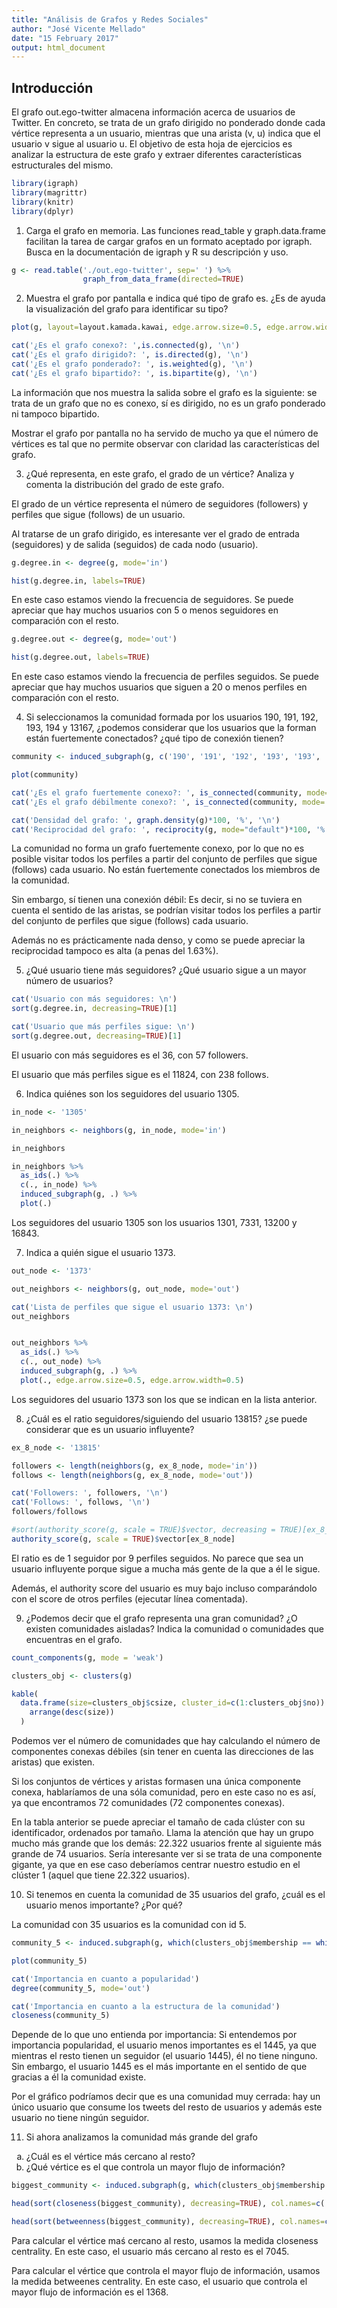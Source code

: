 ```yaml
---
title: "Análisis de Grafos y Redes Sociales"
author: "José Vicente Mellado"
date: "15 February 2017"
output: html_document
---
```


## Introducción

El	 grafo	 out.ego-twitter almacena	 información	 acerca	 de	 usuarios	 de	 Twitter.	 En	 concreto,	 se	 trata	 de	 un	grafo	 dirigido	 no	 ponderado	 donde	 cada	 vértice	 representa	a	 un	usuario,	mientras	que	una	arista	(v, u) indica	que	el	usuario	v sigue	al	usuario	u. El	objetivo	 de	 esta	 hoja	 de	 ejercicios	 es	 analizar	 la	 estructura	 de	 este	 grafo	 y	 extraer	 diferentes	características	estructurales	del	mismo.

```r
library(igraph)
library(magrittr)
library(knitr)
library(dplyr)
```

1. Carga el grafo en memoria. Las funciones read_table y graph.data.frame facilitan la tarea de cargar grafos en un formato aceptado por igraph. Busca en la documentación de igraph y R su descripción y uso.

```r
g <- read.table('./out.ego-twitter', sep=' ') %>%
                graph_from_data_frame(directed=TRUE)
```

2. Muestra	 el	 grafo	 por	 pantalla e	 indica	 qué	 tipo	 de	 grafo	 es.	 ¿Es	 de	 ayuda	 la	 visualización	del	grafo para	identificar	su	tipo?

```r
plot(g, layout=layout.kamada.kawai, edge.arrow.size=0.5, edge.arrow.width=0.5, vertex.size=0.5, vertex.label.cex=0.5, vertex.label=NA) 

cat('¿Es el grafo conexo?: ',is.connected(g), '\n')
cat('¿Es el grafo dirigido?: ', is.directed(g), '\n')
cat('¿Es el grafo ponderado?: ', is.weighted(g), '\n')
cat('¿Es el grafo bipartido?: ', is.bipartite(g), '\n')
```

La información que nos muestra la salida sobre el grafo es la siguiente: se trata de un grafo que no es conexo, sí es dirigido, no es un grafo ponderado ni tampoco bipartido.

Mostrar el grafo por pantalla no ha servido de mucho ya que el número de vértices es tal que no permite observar con claridad las características del grafo. 


3. ¿Qué	 representa,	 en	 este	 grafo,	 el	 grado	 de	 un	 vértice?	 Analiza y	 comenta	 la	distribución	del	grado	de	este	grafo.


El grado de un vértice representa el número de seguidores (followers) y perfiles que sigue (follows) de un usuario.

Al tratarse de un grafo dirigido, es interesante ver el grado de entrada (seguidores) y de salida (seguidos) de cada nodo (usuario).

```r
g.degree.in <- degree(g, mode='in')

hist(g.degree.in, labels=TRUE)
```

En este caso estamos viendo la frecuencia de seguidores. Se puede apreciar que hay muchos usuarios con 5 o menos seguidores en comparación con el resto.

```r
g.degree.out <- degree(g, mode='out')

hist(g.degree.out, labels=TRUE)
```

En este caso estamos viendo la frecuencia de perfiles seguidos. Se puede apreciar que hay muchos usuarios que siguen a 20 o menos perfiles en comparación con el resto.


4. Si	seleccionamos	la	comunidad	 formada	por	los	usuarios	190,	191,	192,	193,	194	y	13167,	 ¿podemos	 considerar	 que	 los	 usuarios	 que	 la	 forman	 están	 fuertemente	conectados?	¿qué	tipo	de	conexión	tienen?

```r
community <- induced_subgraph(g, c('190', '191', '192', '193', '193', '194', '13167'))

plot(community)

cat('¿Es el grafo fuertemente conexo?: ', is_connected(community, mode='strong'), '\n')
cat('¿Es el grafo débilmente conexo?: ', is_connected(community, mode='weak'), '\n')

cat('Densidad del grafo: ', graph.density(g)*100, '%', '\n')
cat('Reciprocidad del grafo: ', reciprocity(g, mode="default")*100, '%', '\n')
```

La comunidad no forma un grafo fuertemente conexo, por lo que no es posible visitar todos los perfiles a partir del conjunto de perfiles que sigue (follows) cada usuario. No están fuertemente conectados los miembros de la comunidad.

Sin embargo, sí tienen una conexión débil: Es decir, si no se tuviera en cuenta el sentido de las aristas, se podrían visitar todos los perfiles a partir del conjunto de perfiles que sigue (follows) cada usuario. 

Además no es prácticamente nada denso, y como se puede apreciar la reciprocidad tampoco es alta (a penas del 1.63%).


5. ¿Qué	 usuario	 tiene	 más	 seguidores?	 ¿Qué	 usuario	 sigue	 a	 un	 mayor	 número	 de	usuarios?

```r
cat('Usuario con más seguidores: \n')
sort(g.degree.in, decreasing=TRUE)[1]

cat('Usuario que más perfiles sigue: \n')
sort(g.degree.out, decreasing=TRUE)[1]
```

El usuario con más seguidores es el 36, con 57 followers.

El usuario que más perfiles sigue es el 11824, con 238 follows.


6. Indica	quiénes	son	los	seguidores	del	usuario	1305.

```r
in_node <- '1305'

in_neighbors <- neighbors(g, in_node, mode='in')

in_neighbors

in_neighbors %>%
  as_ids(.) %>%
  c(., in_node) %>%
  induced_subgraph(g, .) %>%
  plot(.)
```

Los seguidores del usuario 1305 son los usuarios 1301, 7331, 13200 y 16843.


7. Indica	a	quién	sigue	el	usuario	1373.

```r
out_node <- '1373'

out_neighbors <- neighbors(g, out_node, mode='out')

cat('Lista de perfiles que sigue el usuario 1373: \n')
out_neighbors


out_neighbors %>%
  as_ids(.) %>%
  c(., out_node) %>%
  induced_subgraph(g, .) %>%
  plot(., edge.arrow.size=0.5, edge.arrow.width=0.5)
```

Los seguidores del usuario 1373 son los que se indican en la lista anterior.


8. ¿Cuál	es	el	ratio	seguidores/siguiendo	del	usuario	13815? ¿se	puede	considerar	que	es	un	usuario	influyente?

```r
ex_8_node <- '13815'

followers <- length(neighbors(g, ex_8_node, mode='in'))
follows <- length(neighbors(g, ex_8_node, mode='out'))

cat('Followers: ', followers, '\n')
cat('Follows: ', follows, '\n')
followers/follows

#sort(authority_score(g, scale = TRUE)$vector, decreasing = TRUE)[ex_8_node]
authority_score(g, scale = TRUE)$vector[ex_8_node]
```

El ratio es de 1 seguidor por 9 perfiles seguidos. No parece que sea un usuario influyente porque sigue a mucha más gente de la que a él le sigue. 

Además, el authority score del usuario es muy bajo incluso comparándolo con el score de otros perfiles (ejecutar línea comentada).


9. ¿Podemos	 decir	 que	 el	 grafo	 representa	 una	 gran	 comunidad? ¿O	 existen	comunidades	 aisladas?	 Indica	 la	 comunidad	 o	 comunidades	 que	 encuentras	 en	 el	grafo.

```r
count_components(g, mode = 'weak')

clusters_obj <- clusters(g)

kable(
  data.frame(size=clusters_obj$csize, cluster_id=c(1:clusters_obj$no)) %>% 
    arrange(desc(size))
  )
```

Podemos ver el número de comunidades que hay calculando el número de componentes conexas débiles (sin tener en cuenta las direcciones de las aristas) que existen.

Si los conjuntos de vértices y aristas formasen una única componente conexa, hablaríamos de una sóla comunidad, pero en este caso no es así, ya que encontramos 72 comunidades (72 componentes conexas). 

En la tabla anterior se puede apreciar el tamaño de cada clúster con su identificador, ordenados por tamaño. Llama la atención que hay un grupo mucho más grande que los demás: 22.322 usuarios frente al siguiente más grande de 74 usuarios. Sería interesante ver si se trata de una componente gigante, ya que en ese caso deberíamos centrar nuestro estudio en el clúster 1 (aquel que tiene 22.322 usuarios). 

10. Si	tenemos	en	cuenta	la	comunidad de	35	usuarios del	grafo,	¿cuál	es	el	usuario	menos	importante?	¿Por	qué?

La comunidad con 35 usuarios es la comunidad con id 5.

```r
community_5 <- induced.subgraph(g, which(clusters_obj$membership == which(clusters_obj$csize == 35)))

plot(community_5)

cat('Importancia en cuanto a popularidad')
degree(community_5, mode='out')

cat('Importancia en cuanto a la estructura de la comunidad')
closeness(community_5)
```

Depende de lo que uno entienda por importancia: Si entendemos por importancia popularidad, el usuario menos importantes es el 1445, ya que mientras el resto tienen un seguidor (el usuario 1445), él no tiene ninguno. Sin embargo, el usuario 1445 es el más importante en el sentido de que gracias a él la comunidad existe.

Por el gráfico podríamos decir que es una comunidad muy cerrada: hay un único usuario que consume los tweets del resto de usuarios y además este usuario no tiene ningún seguidor.


11. Si	ahora	analizamos	la	comunidad	más	grande	del	grafo
a. ¿Cuál	es	el	vértice	más	cercano	al	resto?
b. ¿Qué	vértice	es	el	que	controla	un	mayor	flujo	de	información?

```r
biggest_community <- induced.subgraph(g, which(clusters_obj$membership == which.max(clusters_obj$csize)))

head(sort(closeness(biggest_community), decreasing=TRUE), col.names=c('Usuario y closeness centrality'))

head(sort(betweenness(biggest_community), decreasing=TRUE), col.names=c('Usuario y betweeness centrality'))
```

Para calcular el vértice maś cercano al resto, usamos la medida closeness centrality. En este caso, el usuario más cercano al resto es el 7045.

Para calcular el vértice que controla el mayor flujo de información, usamos la medida betweenes centrality. En este caso, el usuario que controla el mayor flujo de información es el 1368.